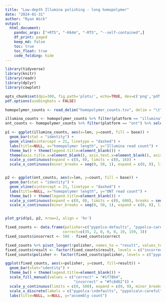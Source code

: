 ```yaml
---
title: "Low-depth Illumina polishing - long homopolymer"
date: "2024-01-31"
author: "Ryan Wick"
output:
  html_document:
    pandoc_args: ["+RTS", "-K64m", "-RTS", "--self-contained",]
    df_print: paged
    keep_md: false
    toc: true
    toc_float: true
    code_folding: hide
---
```

```r
library(tidyverse)
library(knitr)
library(readr)
library(dplyr)
library(cowplot)

opts_chunk$set(dpi=300, fig.path='plots/', echo=TRUE, dev=c('png','pdf'), warning=FALSE, message=FALSE)
pdf.options(useDingbats = FALSE)
```


```r
homopolymer_counts <- read_delim("homopolymer_counts.tsv", delim = "\t", escape_double = FALSE, trim_ws = TRUE)

illumina_counts <- homopolymer_counts %>% filter(platform == "illumina") %>% select(-platform)
ont_counts <- homopolymer_counts %>% filter(platform == "ont") %>% select(-platform)
```

```r
p1 <- ggplot(illumina_counts, aes(x=len, y=count, fill = base)) +
  geom_bar(stat = "identity") +
  geom_vline(xintercept = 21, linetype = "dashed") +
  labs(title=NULL, x="homopolymer length", y="Illumina read count") +
  theme_bw() + theme(legend.title=element_blank()) +
  theme(axis.title.x=element_blank(), axis.text.x=element_blank(), axis.ticks.x=element_blank()) +
  scale_y_continuous(expand = c(0, 0), limits = c(0, 16)) +
  scale_x_continuous(minor_breaks = seq(0, 50, 1), expand = c(0, 0), limits = c(9.4, 30.6))


p2 <- ggplot(ont_counts, aes(x=len, y=count, fill = base)) +
  geom_bar(stat = "identity") +
  geom_vline(xintercept = 21, linetype = "dashed") +
  labs(title=NULL, x="homopolymer length", y="ONT read count") +
  theme_bw() + theme(legend.title=element_blank()) +
  scale_y_continuous(expand = c(0, 0), limits = c(0, 600), breaks = seq(0, 600, 200)) +
  scale_x_continuous(minor_breaks = seq(0, 50, 1), expand = c(0, 0), limits = c(9.4, 30.6))


plot_grid(p1, p2, nrow=2, align = 'hv')
```


```r
fixed_counts <- data.frame(polisher=c("pypolca-defaults", "pypolca-careful", "Polypolish-defaults", "Polypolish-careful", "FMLRC2", "HyPo", "NextPolish", "Pilon"),
                          correct=c(35, 2, 0, 0, 0, 19, 159, 3))
fixed_counts$incorrect <- 500 - fixed_counts$correct

fixed_counts %>% pivot_longer(!polisher, names_to = "result", values_to = "count") -> fixed_counts
fixed_counts$result <- factor(fixed_counts$result, levels = c("incorrect", "correct"))
fixed_counts$polisher <- factor(fixed_counts$polisher, levels = c("pypolca-defaults", "pypolca-careful", "Polypolish-defaults", "Polypolish-careful", "FMLRC2", "HyPo", "NextPolish", "Pilon"))

ggplot(fixed_counts, aes(x=polisher, y=count, fill=result)) +
  geom_bar(stat="identity") +
  theme_bw() + theme(legend.title=element_blank()) +
  scale_fill_manual(values = c("correct" = "#1f78b4",
                               "incorrect" = "#fc8d62")) +
  scale_y_continuous(limits = c(0, 500), expand = c(0, 0), minor_breaks=NULL) +
  scale_x_discrete(labels = c("pypolca-\ndefaults", "pypolca\n-careful", "Polypolish-\ndefaults", "Polypolish-\ncareful", "FMLRC2", "HyPo", "NextPolish", "Pilon")) +
  labs(title=NULL, x=NULL, y="assembly count")
```